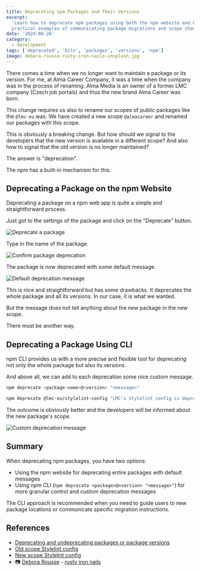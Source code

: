 ```yaml
---
title: Deprecating npm Packages and Their Versions
excerpt:
  'Learn how to deprecate npm packages using both the npm website and CLI, with
  practical examples of communicating package migrations and scope changes.'
date: '2024-08-28'
category:
  - development
tags: ['deprecated', 'bits', 'packages', 'versions', 'npm']
image: debora-rousse-rusty-iron-nails-unsplash.jpg
---
```


There comes a time when we no longer want to maintain a package or its version.
For me, at Alma Career Company, it was a time when the company was in the
process of renaming. Alma Media is an owner of a former LMC company (Czech job
portals) and thus the new brand Alma Career was born.

This change requires us also to rename our scopes of public packages like the
`@lmc-eu` was. We have created a new scope `@almacareer` and renamed our
packages with this scope.

This is obviously a breaking change. But how should we signal to the developers
that the new version is available in a different scope? And also how to signal
that the old version is no longer maintained?

The answer is "deprecation".

The npm has a built-in mechanism for this.

## Deprecating a Package on the npm Website

Deprecating a package on a npm web app is quite a simple and straightforward
process.

Just got to the settings of the package and click on the "Deprecate" button.

![Deprecate a package](./deprecate-package.jpg)

Type in the name of the package.

![Confirm package deprecation](./deprecate-package-confirm.jpg)

The package is now deprecated with some default message.

![Default deprecation message](./deprecate-package-message.jpg)

This is nice and straightforward but has some drawbacks. It deprecates the whole
package and all its versions. In our case, it is what we wanted.

But the message does not tell anything about the new package in the new scope.

There must be another way.

## Deprecating a Package Using CLI

npm CLI provides us with a more precise and flexible tool for deprecating not
only the whole package but also its versions.

And above all, we can add to each deprecation some nice custom message.

```bash
npm deprecate <package-name>@<version> "<message>"
```

```bash
npm deprecate @lmc-eu/stylelint-config "LMC's Stylelint config is deprecated. Please use @almacareer/stylelint-config instead."
```

The outcome is obviously better and the developers will be informed about the
new package's scope.

![Custom deprecation message](./deprecated-message.jpg)

## Summary

When deprecating npm packages, you have two options:

- Using the npm website for deprecating entire packages with default messages
- Using npm CLI (`npm deprecate <package>@<version> "<message>"`) for more
  granular control and custom deprecation messages

The CLI approach is recommended when you need to guide users to new package
locations or communicate specific migration instructions.

## References

- [Deprecating and undeprecating packages or package
  versions][npm-deprecated-package]
- [Old scope Stylelint config][lmc-stylelint-config]
- [New scope Stylelint config][alma-stylelint-config]
- 📷 [Debora Rousse][debora-rousse] - [rusty iron nails][rusty-nails]

[debora-rousse]: https://unsplash.com/@debora_rousse
[rusty-nails]: https://unsplash.com/photos/gray-nail-lot-on-floor-NpIZhur97aA
[npm-deprecated-package]:
  https://docs.npmjs.com/deprecating-and-undeprecating-packages-or-package-versions
[lmc-stylelint-config]: https://www.npmjs.com/package/@lmc-eu/stylelint-config/
[alma-stylelint-config]:
  https://www.npmjs.com/package/@almacareer/stylelint-config
